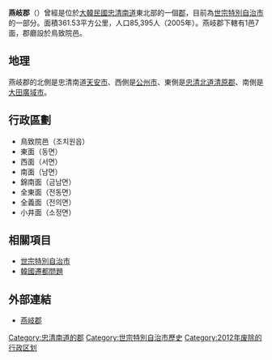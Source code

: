 '''燕岐郡'''（{{lang-ko|'''연기군'''}}）曾經是位於[[大韓民國|大韓民國]][[忠清南道|忠清南道]]東北部的一個[[郡|郡]]，目前為[[世宗特別自治市|世宗特別自治市]]的一部分。面積361.53平方公里，人口85,395人（2005年）。燕岐郡下轄有1邑7面，郡廳設於鳥致院邑。

==地理==
燕岐郡的北側是忠清南道[[天安市|天安市]]、西側是[[公州市|公州市]]、東側是[[忠清北道|忠清北道]][[清原郡|清原郡]]、南側是[[大田廣域市|大田廣域市]]。

==行政區劃==

* 鳥致院邑（조치원읍）
* 東面（동면）
* 西面（서면）
* 南面（남면）
* 錦南面（금남면）
* 全東面（전동면）
* 全義面（전의면）
* 小井面（소정면）

==相關項目==
*[[世宗特別自治市|世宗特別自治市]]
*[[韓國遷都問題|韓國遷都問題]]

==外部連結==
*[https://web.archive.org/web/20070708112338/http://china.yeongi.go.kr/china_index.asp 燕岐郡] 

{{Korea-stub}}

{{DEFAULTSORT:Yeongi-gun}}
[[Category:忠清南道的郡|Category:忠清南道的郡]]
[[Category:世宗特別自治市歷史|Category:世宗特別自治市歷史]]
[[Category:2012年废除的行政区划|Category:2012年废除的行政区划]]